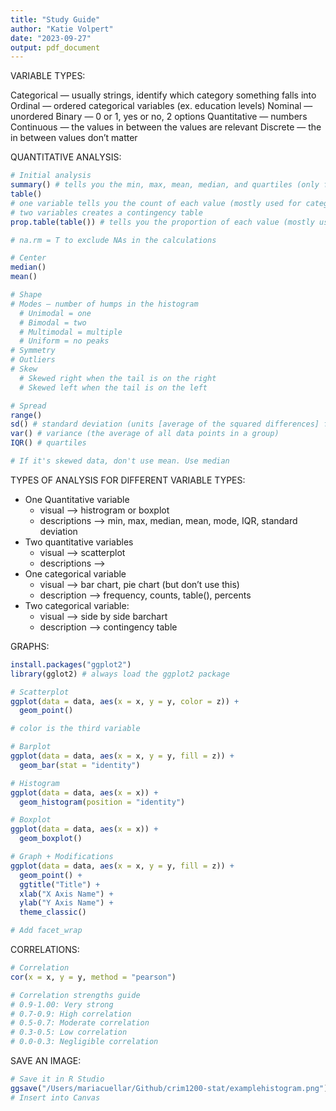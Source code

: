 ```yaml
---
title: "Study Guide"
author: "Katie Volpert"
date: "2023-09-27"
output: pdf_document
---
```


VARIABLE TYPES:

Categorical — usually strings, identify which category something falls into 
  Ordinal — ordered categorical variables (ex. education levels)
  Nominal — unordered
  Binary — 0 or 1, yes or no, 2 options
Quantitative — numbers
  Continuous — the values in between the values are relevant
  Discrete — the in between values don't matter

QUANTITATIVE ANALYSIS:

```r

# Initial analysis
summary() # tells you the min, max, mean, median, and quartiles (only for quantitative)
table() 
# one variable tells you the count of each value (mostly used for categorical)
# two variables creates a contingency table 
prop.table(table()) # tells you the proportion of each value (mostly used for categorical)

# na.rm = T to exclude NAs in the calculations

# Center
median()
mean()

# Shape
# Modes — number of humps in the histogram
  # Unimodal = one
  # Bimodal = two 
  # Multimodal = multiple
  # Uniform = no peaks
# Symmetry
# Outliers
# Skew
  # Skewed right when the tail is on the right
  # Skewed left when the tail is on the left

# Spread
range()
sd() # standard deviation (units [average of the squared differences] from the mean)
var() # variance (the average of all data points in a group)
IQR() # quartiles

# If it's skewed data, don't use mean. Use median

```

TYPES OF ANALYSIS FOR DIFFERENT VARIABLE TYPES:

- One Quantitative variable
    - visual —> histrogram or boxplot
    - descriptions —> min, max, median, mean, mode, IQR, standard deviation
- Two quantitative variables
    - visual ——> scatterplot
    - descriptions —>
- One categorical variable
    - visual —> bar chart, pie chart (but don't use this)
    - description —> frequency, counts, table(), percents
- Two categorical variable:
    - visual —> side by side barchart
    - description —> contingency table

GRAPHS:

```r

install.packages("ggplot2")
library(gglot2) # always load the ggplot2 package

# Scatterplot
ggplot(data = data, aes(x = x, y = y, color = z)) +
  geom_point()

# color is the third variable

# Barplot
ggplot(data = data, aes(x = x, y = y, fill = z)) +
  geom_bar(stat = "identity")

# Histogram
ggplot(data = data, aes(x = x)) +
  geom_histogram(position = "identity")

# Boxplot
ggplot(data = data, aes(x = x)) +
  geom_boxplot()

# Graph + Modifications
ggplot(data = data, aes(x = x, y = y, fill = z)) +
  geom_point() +
  ggtitle("Title") +
  xlab("X Axis Name") +
  ylab("Y Axis Name") + 
  theme_classic()

# Add facet_wrap

```

CORRELATIONS:

```r

# Correlation
cor(x = x, y = y, method = "pearson")

# Correlation strengths guide
# 0.9-1.00: Very strong
# 0.7-0.9: High correlation
# 0.5-0.7: Moderate correlation
# 0.3-0.5: Low correlation
# 0.0-0.3: Negligible correlation

```

SAVE AN IMAGE:

```r

# Save it in R Studio
ggsave("/Users/mariacuellar/Github/crim1200-stat/examplehistogram.png")
# Insert into Canvas

```



